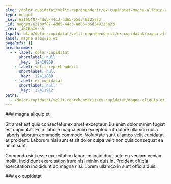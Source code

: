 ```yaml
---
slug: /dolor-cupidatat/velit-reprehenderit/ex-cupidatat/magna-aliquip-et
type: nugget
_key: 621b0f87-4dd5-44c3-ad65-b5d349225a23
_id: nugget/621b0f87-4dd5-44c3-ad65-b5d349225a23
_rev: _iKCEnIe--A
fspath: blah/dolor-cupidatat/velit-reprehenderit/ex-cupidatat/magna-aliquip-et.md
label: magna aliquip et
pageRefs: {}
breadcrumbs:
  - - label: dolor-cupidatat
      shortlabel: null
      _key: '12410969'
    - label: velit-reprehenderit
      shortlabel: null
      _key: '12411869'
    - label: ex-cupidatat
      shortlabel: null
      _key: '12411912'
paths:
  - /dolor-cupidatat/velit-reprehenderit/ex-cupidatat/magna-aliquip-et
---
```


<NuggetArea>
<Nugget slug="/dolor-cupidatat/velit-reprehenderit/ex-cupidatat/magna-aliquip-et" type="nugget" _key="621b0f87-4dd5-44c3-ad65-b5d349225a23" _id="nugget/621b0f87-4dd5-44c3-ad65-b5d349225a23" _rev="_iKCEnIe--A" fspath="blah/dolor-cupidatat/velit-reprehenderit/ex-cupidatat/magna-aliquip-et.md" label="magna aliquip et" paths="/dolor-cupidatat/velit-reprehenderit/ex-cupidatat/magna-aliquip-et">
<NuggetBody>
### magna aliquip et

Sit amet est quis consectetur ex amet excepteur. Eu enim dolor minim fugiat est cupidatat. Enim labore magna enim excepteur ut dolore ullamco nulla laboris laborum commodo commodo. Voluptate sunt ullamco velit cupidatat et proident. Laborum nisi sunt et sit dolor culpa velit non quis consequat ea anim sunt.

Commodo sint esse exercitation laborum incididunt aute eu veniam veniam mollit. Incididunt exercitation irure nisi minim duis in. Proident officia exercitation incididunt do magna nisi. Lorem ullamco in sunt officia duis.

</NuggetBody>
<Breadcrumbs>
<Crumbs>
<Crumb _key="12410969" label="dolor-cupidatat" /><Crumb _key="12411869" label="velit-reprehenderit" /><Crumb _key="12411912" label="ex-cupidatat" />
</Crumbs>
</Breadcrumbs>
</Nugget>

<NuggetsInbound>
</NuggetsInbound>
<NuggetsOutbound>
</NuggetsOutbound>
</NuggetArea>
<PassagesInbound>
<Passage direction="inbound" type="passage" _key="12411912" _id="passage/12411912" _rev="_iKCEnIa--A" label="ex-cupidatat" passage="ex-cupidatat" fspath="blah/dolor-cupidatat/velit-reprehenderit/ex-cupidatat" paths="/dolor-cupidatat/velit-reprehenderit/ex-cupidatat" slug="/dolor-cupidatat/velit-reprehenderit/ex-cupidatat">
<NuggetBody>
### ex-cupidatat

</NuggetBody>
<Breadcrumbs>
<Crumbs>
<Crumb _key="12410969" label="dolor-cupidatat" /><Crumb _key="12411869" label="velit-reprehenderit" />
</Crumbs>
</Breadcrumbs>
</Passage>

</PassagesInbound>
<PassagesOutbound>
</PassagesOutbound>